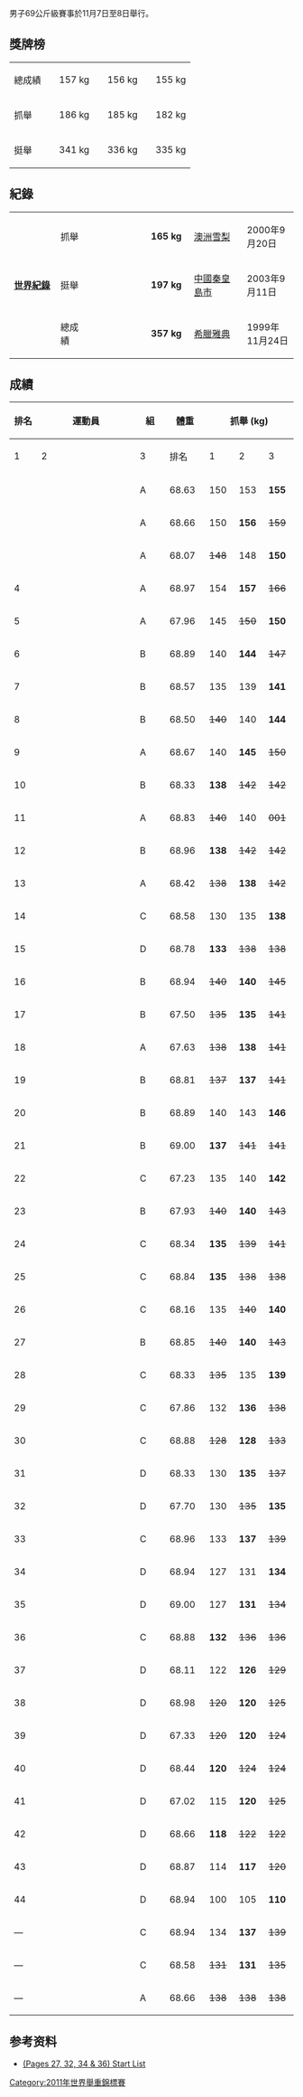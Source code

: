 {{WWC2011}}
{{main|2011年世界舉重錦標賽}}
男子69公斤級賽事於11月7日至8日舉行。

==獎牌榜==
{| {{MedalistTable|type=項目|columns=2|width=250|labelwidth=100}}
|-
|總成績
|{{flagathlete|[[Mete_Binay|Mete Binay]]|TUR}} || 157 kg
|{{flagathlete|[[Oleg_Chen|Oleg Chen]]|RUS}} || 156 kg
|{{flagathlete|[[唐德尚|唐德尚]]|CHN}} || 155 kg
|-
|抓舉
|{{flagathlete|[[唐德尚|唐德尚]]|CHN}} || 186 kg
|{{flagathlete|[[伍超|伍超]]|CHN}} || 185 kg
|{{flagathlete|[[Won_Jeong-Sik|Won Jeong-Sik]]|KOR}} || 182 kg
|-
|挺舉
|{{flagathlete|[[唐德尚|唐德尚]]|CHN}} || 341 kg
|{{flagathlete|[[Oleg_Chen|Oleg Chen]]|RUS}} || 336 kg
|{{flagathlete|[[伍超|伍超]]|CHN}} || 335 kg
|}

==紀錄==
{| class="wikitable"
|-
|width=150 rowspan=3|'''[[舉重紀錄列表|世界紀錄]]'''
|width=85|抓舉
|width=230|{{flagathlete|[[Georgi_Markov_(weightlifter)|Georgi Markov]]|BUL}}
|width=70|'''165 kg'''
|width=180|[[澳洲|澳洲]][[悉尼|雪梨]]
|width=130|2000年9月20日
|-
|挺舉
|{{flagathlete|[[張國政_(舉重運動員|張國政]]|CHN}}
|'''197 kg'''
|[[中國|中國]][[秦皇島市|秦皇島市]]
|2003年9月11日
|-
|總成績
|{{flagathlete|[[Galabin_Boevski|Galabin Boevski]]|BUL}}
|'''357 kg'''
|[[希臘|希臘]][[雅典|雅典]]
|1999年11月24日
|}

==成績==
{|class = "wikitable" style="text-align:center;"
! rowspan=2 width=40|排名
! rowspan=2 width=250|運動員
! rowspan=2 width=50|組
! rowspan=2 width=60|體重
!colspan=4| 抓舉 (kg)
!colspan=4| 挺舉 (kg)
!rowspan=2 width=60| 總成績
|-
! width=40|1
! width=40|2
! width=40|3
! width=40|排名
! width=40|1
! width=40|2
! width=40|3
! width=40|排名
|-
|{{gold01}} ||align=left| {{flagathlete|[[唐德尚|唐德尚]]|CHN}} || A || 68.63 || 150 || 153 || '''155''' || {{bronze03}}|| 181 || 183 || '''186''' || {{gold01}} || '''341'''
|-
|{{silver02}} ||align=left| {{flagathlete|[[Oleg_Chen|Oleg Chen]]|RUS}} || A || 68.66 || 150 || '''156''' || <s>159</s> || {{silver02}} || 175 || '''180''' || <s>182</s> || 5 || '''336'''
|-
| {{bronze03}}||align=left| {{flagathlete|[[伍超|伍超]]|CHN}} || A || 68.07 || <s>148</s> || 148 || '''150''' || 5 || 180 || 183 || '''185''' || {{silver02}} || '''335'''
|-
| 4||align=left| {{flagathlete|[[Mete_Binay|Mete Binay]]|TUR}} || A || 68.97 || 154 || '''157''' || <s>166</s> || {{gold01}} || 173 || <s>177</s> || '''177''' || 10 || '''334'''
|-
|5 ||align=left| {{flagathlete|[[Sardar_Hasanov|Sardar Hasanov]]|AZE}} || A || 67.96 || 145 || <s>150</s> || '''150''' || 4 || <s>176</s> || '''176''' || <s>181</s> || 12 || '''326'''
|-
| 6||align=left| {{flagathlete|[[Won_Jeong-Sik|Won Jeong-Sik]]|KOR}} || B || 68.89 || 140 || '''144''' || <s>147 || 10 || 177 || '''182''' || <s>185 || {{bronze03}}|| '''326'''
|-
| 7||align=left| {{flagathlete|[[Bernardin_Kingue_Matam|Bernardin Kingue Matam]]|FRA}} || B || 68.57 || 135 || 139 || '''141''' || 12 || 170 || 175 || '''181''' || 4 || '''322'''
|-
|8 ||align=left| {{flagathlete|[[Mohamed_Abdel_Tawab|Mohamed Abdel Tawab]]|EGY}} || B || 68.50 || <s>140 || 140 || '''144''' || 9 || 170 || 175 || '''177''' || 9 || '''321'''
|-
| 9||align=left| {{flagathlete|[[Sajjad_Behrouzi|Sajjad Behrouzi]]|IRI}} || A || 68.67 || 140 || '''145''' || <s>150</s> || 7 || '''176''' || <s>182</s> || <s>182</s> || 13 || '''321'''
|-
|10 ||align=left| {{flagathlete|[[Afgan_Bayramov|Afgan Bayramov]]|AZE}} || B || 68.33 || '''138''' || <s>142 || <s>142 || 19 || 173 || '''178''' || <s>181 || 7 || '''316'''
|-
|11 ||align=left| {{flagathlete|[[Samvel_Grigoryan|Samvel Grigoryan]]|ARM}} || A || 68.83 || <s>140</s> || 140 || <s>001</s>|| 8 || <s>171</s> || '''171''' || <s>178</s> || 22 || '''316'''
|-
|12 ||align=left| {{flagathlete|[[Mohamed_El_Din|Mohamed El Din]]|EGY}} || B || 68.96 || '''138''' || <s>142 || <s>142 || 22 || 172 || <s>178 || '''178''' || 8 || '''316''' 
|-
|13||align=left| {{flagathlete|[[Vencelas_Dabaya|Vencelas Dabaya]]|FRA}} || A || 68.42 || <s>138</s> || '''138''' || <s>142</s> || 20 || '''175''' || <s>180</s> || <s>180</s> || 14 || '''313'''
|-
| 14||align=left| {{flagathlete|[[Tolkunbek_Hudaybergenov|Tolkunbek Hudaybergenov]]|TKM}} || C || 68.58 || 130 || 135 || '''138''' || 21 || 169 || '''175''' || <s>180</s> || 15 || '''313'''
|-
| 15||align=left| {{flagathlete|[[Mohd_Hafifi_Mansor|Mohd Hafifi Mansor]]|MAS}} || D || 68.78 || '''133''' || <s>138 || <s>138 || 34 || 170 || 175 || '''180''' || 6 || '''313'''
|-
|16 ||align=left| {{flagathlete|[[Briken_Calja|Briken Calja]]|ALB}} || B || 68.94 || <s>140 || '''140''' || <s>145 || 16 || <s>170 || <s>170 || '''172''' || 20 || '''312'''
|-
|17 ||align=left| {{flagathlete|[[Deni_(weightlifter)|Deni]]|INA}} || B || 67.50 || <s>135 || '''135''' || <s>141 || 28 || 172 || '''176''' || <s>179 || 11 || '''311'''
|-
|18 ||align=left| {{flagathlete|[[Ekrem_Celil|Ekrem Celil]]|TUR}} || A || 67.63 || <s>138</s> || '''138''' || <s>141</s>|| 18 || '''173''' || <s>177</s> || <s>177</s> || 19 || '''311'''
|-
| 19||align=left| {{flagathlete|[[Katulu_Ravi_Kumar|Katulu Ravi Kumar]]|IND}} || B || 68.81 || <s>137 || '''137''' || <s>141 || 23 || '''174''' || <s>179 || <s>179 || 17 || '''311'''
|-
|20 ||align=left| {{flagathlete|[[Daniel_Godelli|Daniel Godelli]]|ALB}} || B || 68.89 || 140 || 143 || '''146''' || 6 || '''165''' || — || — || 32 || '''311''' 
|-
|21 ||align=left| {{flagathlete|[[Triyatno|Triyatno]]|INA}} || B || 69.00 || '''137''' || <s>141 || <s>141 || 26 || 170 || '''174''' || <s>177 || 18 || '''311'''
|-
|22 ||align=left| {{flagathlete|[[Junior_Sanchez_(weightlifter)|Junior Sanchez]]|VEN}} || C || 67.23 || 135 || 140 || '''142''' || 11 || 163 || 166 || '''168''' || 25 || '''310'''
|-
|23 ||align=left| {{flagathlete|[[Kim_Myong_Hyok|Kim Myong Hyok]]|PRK}} || B || 67.93 || <s>140 || '''140''' || <s>143 || 13 || '''170''' || <s>175 || <s>175 || 24 || '''310'''
|-
|24 ||align=left| {{flagathlete|[[Pornchai_Lobsi|Pornchai Lobsi]]|THA}} || C || 68.34 || '''135''' || <s>139</s> || <s>141</s> || 31 || 163 || 167 || '''171''' || 21 || '''306'''
|-
|25||align=left| {{flagathlete|[[Bakhram_Mendibaev|Bakhram Mendibaev]]|UZB}} || C || 68.84 || '''135''' || <s>138</s> || <s>138</s> || 32 || 163 || 167 || '''171''' || 23 || '''306'''
|-
|26 ||align=left| {{flagathlete|[[Israel_José_Rubio|Israel José Rubio]]|VEN}} || C || 68.16 || 135 || <s>140</s> || '''140''' || 14 || <s>165</s> || <s>165</s> || '''165''' || 29 || '''305'''
|-
|27 ||align=left| {{flagathlete|[[Alexandru_Spac|Alexandru Spac]]|MDA}} || B || 68.85 || <s>140 || '''140''' || <s>143 || 15 || <s>165 || <s>165 || '''165''' || 31 || '''305'''
|-
|28 ||align=left| {{flagathlete|[[Edwin_Mosquera|Edwin Mosquera]]|COL}} || C || 68.33 || <s>135</s> || 135 || '''139''' || 17 || '''165''' || <s>169</s> || <s>169</s> || 40 || '''304'''
|-
|29 ||align=left| {{flagathlete|[[Eustoquio_Sanchez|Eustoquio Sanchez]]|COL}} || C || 67.86 || 132 || '''136''' || <s>138</s> || 27 || '''167''' || <s>171</s> || <s>171</s>  || 26 || '''303'''
|-
|30 ||align=left| {{flagathlete|[[Kim_Un-Dok|Kim Un-Dok]]|PRK}} || C || 68.88 || <s>128</s> || '''128''' || <s>133</s> || 38 || 162 || '''175''' || <s>180</s> || 16 || '''303'''
|-
|31 ||align=left| {{flagathlete|[[Bredni_Roque|Bredni Roque]]|CUB}} || D || 68.33 || 130 || '''135''' || <s>137 || 30 || <s>166 || '''166''' || <s>172 || 27 || '''301'''
|-
|32 ||align=left| {{flagathlete|[[Enrique_Valencia|Enrique Valencia]]|ECU}} || D || 67.70 || 130 || <s>135 || '''135''' || 29 || 160 || '''165''' || <s>167 || 28 || '''300'''
|-
|33 ||align=left| {{flagathlete|[[Antoniu_Buci|Antoniu Buci]]|ROU}} || C || 68.96 || 133 || '''137''' || <s>139</s> || 25 || '''163''' || <s>167</s> || <s>167</s> || 34 || '''300'''
|-
|34 ||align=left| {{flagathlete|[[Simon_Brandhuber|Simon Brandhuber]]|GER}} || D || 68.94 || 127 || 131 || '''134''' || 33 || 154 || 158 || '''162''' || 36 || '''296'''
|-
|35 ||align=left| {{flagathlete|[[Oscar_Valdizon|Oscar Valdizon]]|GUA}} || D || 69.00 || 127 || '''131''' || <s>134 || 37 || 157 || 162 || '''164''' || 33 || '''295'''
|-
|36 ||align=left| {{flagathlete|[[Damian_Kuczyński|Damian Kuczyński]]|POL}} || C || 68.88 || '''132''' || <s>136</s> || <s>136</s> || 35 || <s>158</s> || 158 || '''162''' || 35 || '''294'''
|-
|37 ||align=left| {{flagathlete|[[Tomihiro_Asada|Tomihiro Asada]]|JPN}} || D || 68.11 || 122 || '''126''' || <s>129 || 39 || <s>151 || '''151''' || <s>156 || 37 || '''277'''
|-
|38 ||align=left| {{flagathlete|[[Miroslav_Janíček|Miroslav Janíček]]|SVK}} || D || 68.98 || <s>120 || '''120''' || <s>125 || 43 || '''150''' || <s>156 || <s>156 || 38 || '''270'''
|-
|39 ||align=left| {{flagathlete|[[Petr_Petrov|Petr Petrov]]|CZE}} || D || 67.33 || <s>120 || '''120''' || <s>124 || 41 || '''149''' || <s>155 || <s>156 || 39 || '''269'''
|-
|40 ||align=left| {{flagathlete|[[Dominic_Lussier|Dominic Lussier]]|CAN}} || D || 68.44 || '''120''' || <s>124 || <s>124 || 42 || 141 || <s>146 || '''146''' || 40 || '''266'''
|-
|41 ||align=left| {{flagathlete|[[Gareth_Evans_(weightlifter)|Gareth Evans]]|GBR}} || D || 67.02 || 115 || '''120''' || <s>125 || 40 || <s>145 || <s>145 || '''145''' || 42|| '''265'''
|-
|42 ||align=left| {{flagathlete|[[Pasam_Rambabu|Pasam Rambabu]]|IND}} || D || 68.66 || '''118''' || <s>122 || <s>122 || 44 || '''146''' || <s>150 || <s>150 || 41 || '''264'''
|-
|43 ||align=left| {{flagathlete|[[Mikko_Kuusisto|Mikko Kuusisto]]|FIN}} || D || 68.87 || 114 || '''117''' || <s>120 || 45 || '''144''' || <s>149 || <s>150 || 43 || '''261'''
|-
|44 ||align=left| {{flagathlete|[[Neil_Dougan|Neil Dougan]]|IRL}} || D || 68.94 || 100 || 105 || '''110''' || 46 || '''130''' || <s>136 || <s>136 || 44 || '''240'''
|-
| — ||align=left| {{flagathlete|[[Giorgi_Lomtadze|Giorgi Lomtadze]]|GEO}} || C || 68.94 || 134 || '''137''' || <s>139</s> || 24 || <s>163</s> || <s>163</s> || <s>163</s> || — || —
|-
| — ||align=left| {{flagathlete|[[Artiom_Pipa|Artiom Pipa]]|MDA}} || C || 68.58 || <s>131</s> || '''131''' || <s>135</s> || 36 || — || — || — || —  || —
|-
| — ||align=left| {{flagathlete|[[Vanik_Avetisyan|Vanik Avetisyan]]|ARM}} || A || 68.66 || <s>138</s> || <s>138</s> || <s>138</s> || — || — || — || — || — || —
|}

==参考资料==
{{reflist}}
*[http://www.iwf.net/events/2011/WWC_Paris/Start_Lists.pdf (Pages 27, 32, 34 & 36) Start List]{{Wayback|url=http://www.iwf.net/events/2011/WWC_Paris/Start_Lists.pdf |date=20111111153019 }}

[[Category:2011年世界舉重錦標賽|Category:2011年世界舉重錦標賽]]